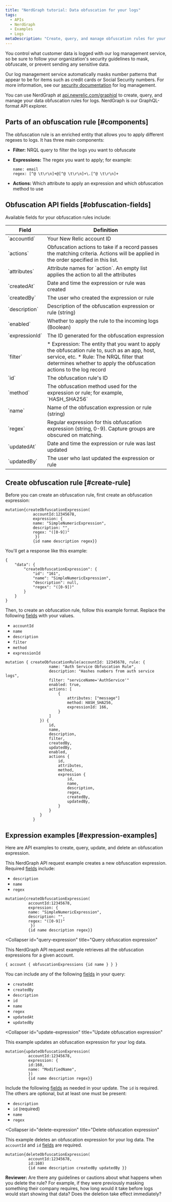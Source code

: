 ```yaml
---
title: "NerdGraph tutorial: Data obfuscation for your logs"
tags:
  - APIs
  - NerdGraph
  - Examples
  - Logs
metaDescription: "Create, query, and manage obfuscation rules for your log data with NerdGraph, the New Relic GraphQL explorer."
---
```


You control what customer data is logged with our log management service, so be sure to follow your organization's security guidelines to mask, obfuscate, or prevent sending any sensitive data.

Our log management service automatically masks number patterns that appear to be for items such as credit cards or Social Security numbers. For more information, see our [security documentation](/docs/logs/get-started/new-relics-log-management-security-privacy) for log management.

You can use NerdGraph at [api.newrelic.com/graphiql](https://api.newrelic.com/graphiql) to create, query, and manage your data obfuscation rules for logs. NerdGraph is our GraphQL-format API explorer.

## Parts of an obfuscation rule [#components]

The obfuscation rule is an enriched entity that allows you to apply different regexes to logs. It has three main components:

* **Filter:** NRQL query to filter the logs you want to obfuscate

* **Expressions:** The regex you want to apply; for example:

  ```
  name: email
  regex: [^@ \t\r\n]+@[^@ \t\r\n]+\.[^@ \t\r\n]+
  ```

* **Actions:** Which attribute to apply an expression and which obfuscation method to use

## Obfuscation API fields [#obfuscation-fields]

Available fields for your obfuscation rules include:

<table>
  <thead>
  <tr>
    <th style={{width: "200px"}}>
      Field
    </th>
    <th>
      Definition
    </th>
  </tr>
  </thead>

  <tbody>
  <tr>
    <td>
      `accountId` 
    </td>
    <td>
      Your New Relic account ID
    </td>
  </tr>
  <tr>
    <td>
      `actions` 
    </td>
    <td>
      Obfuscation actions to take if a record passes the matching criteria. Actions will be applied in the order specified in this list.
    </td>
  </tr>
  <tr>
    <td>
      `attributes` 
    </td>
    <td>
      Attribute names for `action`. An empty list applies the action to all the attributes
    </td>
  </tr>
  <tr>
    <td>
      `createdAt` 
    </td>
    <td>
      Date and time the expression or rule was created
    </td>
  </tr>
  <tr>
    <td>
      `createdBy` 
    </td>
    <td>
      The user who created the expression or rule
    </td>
  </tr>
  <tr>
    <td>
      `description`
    </td>
    <td>
      Description of the obfuscation expression or rule (string)
    </td>
  </tr>
  <tr>
    <td>
      `enabled`
    </td>
    <td>
      Whether to apply the rule to the incoming logs (Boolean)
    </td>
  </tr>
  <tr>
    <td>
      `expressionId`
    </td>
    <td>
      The ID generated for the obfuscation expression
    </td>
  </tr>
  <tr>
    <td>
      `filter`
    </td>
    <td>
      * Expression: The entity that you want to apply the obfuscation rule to, such as an app, host, service, etc.
      * Rule: The NRQL filter that determines whether to apply the obfuscation actions to the log record
    </td>
  </tr>
  <tr>
    <td>
      `id` 
    </td>
    <td>
      The obfuscation rule's ID
    </td>
  </tr>
  <tr>
    <td>
      `method`
    </td>
    <td>
      The obfuscation method used for the expression or rule; for example, `HASH_SHA256`
    </td>
  </tr>
  <tr>
    <td>
      `name`
    </td>
    <td>
      Name of the obfuscation expression or rule (string)
    </td>
  </tr>
  <tr>
    <td>
      `regex`
    </td>
    <td>
      Regular expression for this obfuscation expression (string, 0-9). Capture groups are obscured on matching.
    </td>
  </tr>
  <tr>
    <td>
      `updatedAt`
    </td>
    <td>
      Date and time the expression or rule was last updated
    </td>
  </tr>
  <tr>
    <td>
      `updatedBy`
    </td>
    <td>
      The user who last updated the expression or rule
    </td>
  </tr>
  </tbody>
</table>

## Create obfuscation rule [#create-rule]

Before you can create an obfuscation rule, first create an obfuscation expression:

```
mutation{createObfuscationExpression( 
   			accountId:12345678, 
            expression: { 
            name: "SimpleNumericExpression", 
            description: "", 
            regex: "([0-9])" 
             })
            {id name description regex}}
```

You'll get a response like this example:

```
{
	"data": {
		"createObfuscationExpression": {
			"id": "161",
			"name": "SimpleNumericExpression",
			"description": null,
			"regex": "([0-9])"
		}
	}
}
```

Then, to create an obfuscation rule, follow this example format. Replace the following [fields](#obfuscation-fields) with your values.

* `accountId`
* `name`
* `description`
* `filter`
* `method`
* `expressionId`

```
mutation { createObfuscationRule(accountId: 12345678, rule: {
                   name: "Auth Service Obfuscation Rule",
                   description: "Hashes numbers from auth service logs",
                   filter: "serviceName='AuthService'"
                   enabled: true,
                   actions: [
                       {
                           attributes: ["message"]
                           method: HASH_SHA256,
                           expressionId: 166,
                       }
                   ]
               }) {
                   id,
                   name,
                   description,
                   filter,
                   createdBy,
                   updatedBy,
                   enabled,
                   actions {
                       id,
                       attributes,
                       method,
                       expression {
                           id,
                           name,
                           description,
                           regex,
                           createdBy,
                           updatedBy,
                       }
                   }
               }
            }
```

## Expression examples [#expression-examples]

Here are API examples to create, query, update, and delete an obfuscation expression.

<CollapserGroup>
  <Collapser
    id="create-expression"
    title="Create obfuscation expression"
  >

  This NerdGraph API request example creates a new obfuscation expression. Required [fields](#obfuscation-fields) include:

  * `description`
  * `name`
  * `regex`

  ```
  mutation{createObfuscationExpression( 
   			accountId:12345678, 
            expression: { 
            name: "SimpleNumericExpression", 
            description: "", 
            regex: "([0-9])" 
             })
            {id name description regex}}
  ```
  
  </Collapser>

  <Collapser
    id="query-expression"
    title="Query obfuscation expression"
  >
  This NerdGraph API request example retrieves all the obfuscation expressions for a given account.

  ```
  { account { obfuscationExpressions {id name } } }
  ```

  You can include any of the following [fields](#obfuscation-fields) in your query:

  * `createdAt`
  * `createdBy`
  * `description`
  * `id`
  * `name`
  * `regex`
  * `updatedAt`
  * `updatedBy`
  
  </Collapser>

  <Collapser
    id="update-expression"
    title="Update obfuscation expression"
  >
  This example updates an obfuscation expression for your log data.

  ```
  mutation{updateObfuscationExpression( 
            accountId:12345678, 
            expression: { 
            id:160,
            name: "ModifiedName",  
            }) 
            {id name description regex}}
  ```
  
  Include the following [fields](#obfuscation-fields) as needed in your update. The `id` is required. The others are optional, but at least one must be present:

  * `description`
  * `id` (required)
  * `name`
  * `regex`

  </Collapser>

  <Collapser
    id="delete-expression"
    title="Delete obfuscation expression"
  >
  This example deletes an obfuscation expression for your log data. The `accountId` and `id` [fields](#obfuscation-fields) are required.

  ```
  mutation{deleteObfuscationExpression( 
            accountId:12345678, 
            id:160) 
            {id name description createdBy updatedBy }}
  ```

  **Reviewer:** Are there any guidelines or cautions about what happens when you delete the rule? For example, if they were previously masking something their company requires, how long would it take before logs would start showing that data? Does the deletion take effect immediately?

  </Collapser>

</CollapserGroup>
